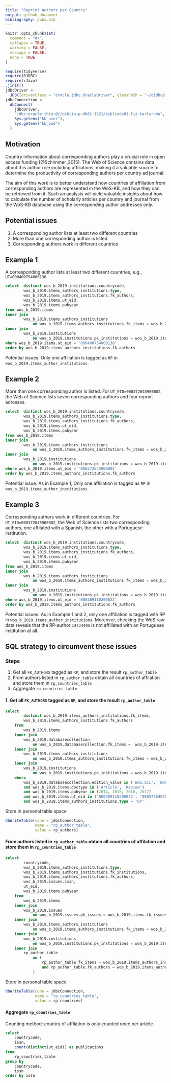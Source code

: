 ```yaml
---
title: "Reprint Authors per Country"
output: github_document
bibliography: pubs.bib
---
```


```r
knitr::opts_chunk$set(
  comment = "#>",
  collapse = TRUE,
  warning = FALSE,
  message = FALSE,
  echo = TRUE
)
```

```r
require(tidyverse)
require(RJDBC)
require(rJava)
.jinit()
jdbcDriver <-
  JDBC(driverClass = "oracle.jdbc.OracleDriver", classPath = "~/ojdbc8.jar")
jdbcConnection <-
  dbConnect(
    jdbcDriver,
    "jdbc:oracle:thin:@//biblio-p-db01:1521/bibliodb01.fiz.karlsruhe",
    Sys.getenv("kb_user"),
    Sys.getenv("kb_pwd")
  ) 
```

## Motivation

Country information about corresponding authors play a crucial role in open access funding [@Schimmer_2015]. The Web of Science contains data about this author role including affiliations, making it a valuable source to determine the productivity of corresponding authors per country ad journal. 

The aim of this work is to better understand how countries of affiliation from corresponding authors are represented in the WoS-KB, and how they can be retrieved from it. Such an analysis will yield valuable insights about how to calculate the number of scholarly articles per country and journal from the WoS-KB database using the corresponding author addresses only.

## Potential issues

1. A corresponding author lists at least two different countries
2. More than one corresponding author is listed
3. Corresponding authors work in different countries

## Example 1

A corresponding author lists at least two different countries, e.g., `UT=000400754000138`


```sql
select  distinct wos_b_2019.institutions.countrycode,
        wos_b_2019.items_authors_institutions.type,
        wos_b_2019.items_authors_institutions.fk_authors,
        wos_b_2019.items.ut_eid,
        wos_b_2019.items.pubyear
from wos_b_2019.items
inner join
        wos_b_2019.items_authors_institutions                                 
            on wos_b_2019.items_authors_institutions.fk_items = wos_b_2019.items.pk_items       
inner join
        wos_b_2019.institutions                          
            on wos_b_2019.institutions.pk_institutions = wos_b_2019.items_authors_institutions.fk_institutions  
where wos_b_2019.items.ut_eid = '000400754000138'
order by wos_b_2019.items_authors_institutions.fk_authors
```

Potential issues: Only one affiliation is tagged as `RP` in `wos_b_2019.items_author_institutions`.

## Example 2

More than one corresponding author is listed. For `UT_EID=000372645900002`, the Web of Science lists seven corresponding authors and four reprint adresses.

```sql
select  distinct wos_b_2019.institutions.countrycode,
        wos_b_2019.items_authors_institutions.type,
        wos_b_2019.items_authors_institutions.fk_authors,
        wos_b_2019.items.ut_eid,
        wos_b_2019.items.pubyear
from wos_b_2019.items
inner join
        wos_b_2019.items_authors_institutions                                 
            on wos_b_2019.items_authors_institutions.fk_items = wos_b_2019.items.pk_items       
inner join
        wos_b_2019.institutions                          
            on wos_b_2019.institutions.pk_institutions = wos_b_2019.items_authors_institutions.fk_institutions  
where wos_b_2019.items.ut_eid = '000372645900002'
order by wos_b_2019.items_authors_institutions.fk_authors
```

Potential issue: As in Example 1, Only one affiliation is tagged as `RP` in `wos_b_2019.items_author_institutions`.

## Example 3

Corresponding authors work in different countries. For `UT_EID=000372645900002`, the Web of Science lists two corresponding authors, one affilated with a Spanish, the other with a Portuguese institution.

```sql
select  distinct wos_b_2019.institutions.countrycode,
        wos_b_2019.items_authors_institutions.type,
        wos_b_2019.items_authors_institutions.fk_authors,
        wos_b_2019.items.ut_eid,
        wos_b_2019.items.pubyear
from wos_b_2019.items
inner join
        wos_b_2019.items_authors_institutions                                 
            on wos_b_2019.items_authors_institutions.fk_items = wos_b_2019.items.pk_items       
inner join
        wos_b_2019.institutions                          
            on wos_b_2019.institutions.pk_institutions = wos_b_2019.items_authors_institutions.fk_institutions  
where wos_b_2019.items.ut_eid = '000389110200022'
order by wos_b_2019.items_authors_institutions.fk_authors
```


Potential issues: As in Example 1 and 2, only one affiliation is tagged with RP in `wos_b_2019.items_author_institutions`. Moreover, checking the WoS raw data reveals that the RP-author `14734495` is not affiliated with an Portuguese institution at all.

## SQL strategy to circumvent these issues

### Steps 

1. Get all `FK_AUTHORS` tagged as `RP`, and store the result `rp_author_table`
2. From authors listed in `rp_author_table` obtain all countries of affilation and store them in `rp_countries_table`
3. Aggregate `rp_countries_table`

#### 1. Get all `FK_AUTHORS` tagged as `RP`, and store the result `rp_author_table`


```sql
select
        distinct wos_b_2019.items_authors_institutions.fk_items,
        wos_b_2019.items_authors_institutions.fk_authors      
    from
        wos_b_2019.items      
    inner join
        wos_b_2019.databasecollection              
            on wos_b_2019.databasecollection.fk_items =  wos_b_2019.items.pk_items        
    inner join
        wos_b_2019.items_authors_institutions                                   
            on wos_b_2019.items_authors_institutions.fk_items = wos_b_2019.items.pk_items       
    inner join
        wos_b_2019.institutions                          
            on wos_b_2019.institutions.pk_institutions = wos_b_2019.items_authors_institutions.fk_institutions      
    where
        wos_b_2019.databasecollection.edition_value in ('WOS.SCI', 'WOS.SSCI', 'WOS.AHCI')                  
        and wos_b_2019.items.doctype in ('Article', 'Review')                   
        and wos_b_2019.items.pubyear in (2014, 2015, 2016, 2017)         
        and wos_b_2019.items.ut_eid in ('000389110200022', '000372645900002', '000400754000138') 
        and wos_b_2019.items_authors_institutions.type = 'RP'
```

Store in personal table space

```r
dbWriteTable(conn = jdbcConnection, 
             name = "rp_author_table", 
             value = rp_authors)
```

#### From authors listed in `rp_author_table` obtain all countries of affilation and store them in `rp_countries_table`

```sql
select
        countrycode,
        wos_b_2019.items_authors_institutions.type,
        wos_b_2019.items_authors_institutions.fk_institutions,
        wos_b_2019.items_authors_institutions.fk_authors,
        wos_b_2019.issues.issn,
        ut_eid,
        wos_b_2019.items.pubyear
    from
        wos_b_2019.items      
    inner join
        wos_b_2019.issues                           
            on wos_b_2019.issues.pk_issues = wos_b_2019.items.fk_issues         
    inner join
        wos_b_2019.items_authors_institutions                                        
            on wos_b_2019.items_authors_institutions.fk_items = wos_b_2019.items.pk_items       
    inner join
        wos_b_2019.institutions                          
            on wos_b_2019.institutions.pk_institutions = wos_b_2019.items_authors_institutions.fk_institutions      
    inner join
        rp_author_table                          
            on (
                rp_author_table.fk_items = wos_b_2019.items_authors_institutions.fk_items                  
                and rp_author_table.fk_authors = wos_b_2019.items_authors_institutions.fk_authors             
            )
```

Store in personal table space

```r
dbWriteTable(conn = jdbcConnection, 
             name = "rp_countries_table", 
             value = rp_countries)
```

#### Aggregate `rp_countries_table`

Counting method: country of affilation is only counted once per article.

```sql
select
    countrycode,
    issn,
    count(distinct(ut_eid)) as publications 
from
    rp_countries_table 
group by
    countrycode,
    issn
order by issn
```
